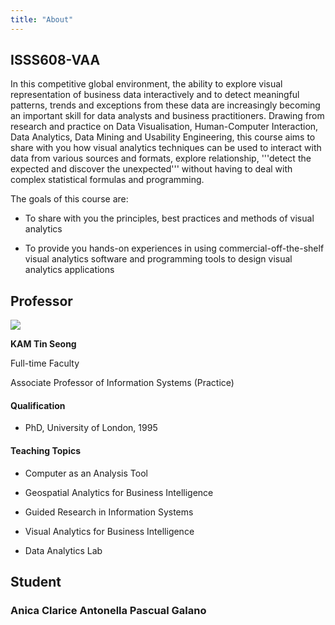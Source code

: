 ```yaml
---
title: "About"
---
```


::: panel-tabset
## ISSS608-VAA

In this competitive global environment, the ability to explore visual representation of business data interactively and to detect meaningful patterns, trends and exceptions from these data are increasingly becoming an important skill for data analysts and business practitioners. Drawing from research and practice on Data Visualisation, Human-Computer Interaction, Data Analytics, Data Mining and Usability Engineering, this course aims to share with you how visual analytics techniques can be used to interact with data from various sources and formats, explore relationship, \'\'\'detect the expected and discover the unexpected\'\'\' without having to deal with complex statistical formulas and programming.

The goals of this course are:

-   To share with you the principles, best practices and methods of visual analytics

-   To provide you hands-on experiences in using commercial-off-the-shelf visual analytics software and programming tools to design visual analytics applications

## Professor

![](images/image-1932818487.png){fig-align="center"}

**KAM Tin Seong**

Full-time Faculty

Associate Professor of Information Systems (Practice)

#### **Qualification**

-   PhD, University of London, 1995

#### **Teaching Topics**

-   Computer as an Analysis Tool

-   Geospatial Analytics for Business Intelligence

-   Guided Research in Information Systems

-   Visual Analytics for Business Intelligence

-   Data Analytics Lab

## Student

### Anica Clarice Antonella Pascual Galano
:::
